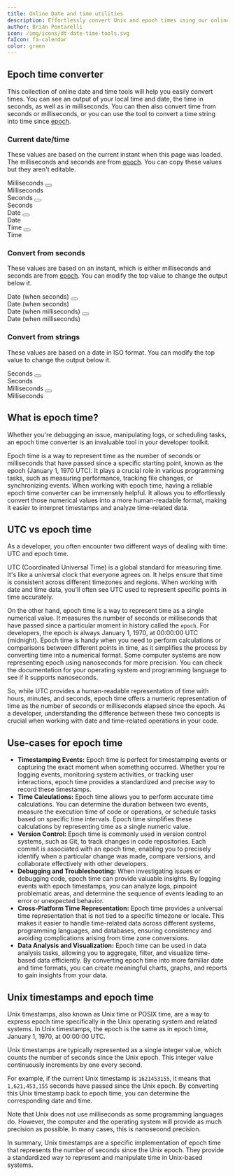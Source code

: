```yaml
---
title: Online Date and time utilities
description: Effortlessly convert Unix and epoch times using our online epoch Time Converter tool. Perfect for debugging, log analysis, and more.
author: Brian Pontarelli
icon: /img/icons/dt-date-time-tools.svg
faIcon: fa-calendar
color: green
---
```


## Epoch time converter

This collection of online date and time tools will help you easily convert times. You can see an output of your local time and date, the time in seconds, as well as in milliseconds. You can then also convert time from seconds or milliseconds, or you can use the tool to convert a time string into time since [epoch](#what-is-epoch-time).

### Current date/time

These values are based on the current instant when this page was loaded. The milliseconds and seconds are from [epoch](#what-is-epoch-time). You can copy these values but they aren't editable.

<div className="gap-6 grid grid-cols-[1fr_200px] items-center mt-8 no-prose">
  <div class:list={[border(false, false, true), "flex items-center justify-between py-1 px-2"]}>
    <span id="current-time-milliseconds">Milliseconds</span>
    <button data-widget="copy-button" data-copy-source="current-time-milliseconds" title="Copy contents"><i className="fa-duotone fa-copy bg-slate-200 leading-4 py-2 px-2.5 rounded text-center text-indigo-700 w-10 dark:bg-slate-800 dark:text-indigo-400 dark:hover:bg-slate-700 dark:hover:text-indigo-400 hover:bg-slate-300 hover:text-indigo-600"></i></button>
  </div>
  <span>Milliseconds</span>
  <div class:list={[border(false, false, true), "flex items-center justify-between py-1 px-2"]}>
    <span id="current-time-seconds">Seconds</span>
    <button data-widget="copy-button" data-copy-source="current-time-seconds" title="Copy contents"><i className="fa-duotone fa-copy bg-slate-200 leading-4 py-2 px-2.5 rounded text-center text-indigo-700 w-10 dark:bg-slate-800 dark:text-indigo-400 dark:hover:bg-slate-700 dark:hover:text-indigo-400 hover:bg-slate-300 hover:text-indigo-600"></i></button>
  </div>
  <span>Seconds</span>
  <div class:list={[border(false, false, true), "flex items-center justify-between py-1 px-2"]}>
    <span id="current-date">Date</span>
    <button data-widget="copy-button" data-copy-source="current-date" title="Copy contents"><i className="fa-duotone fa-copy bg-slate-200 leading-4 py-2 px-2.5 rounded text-center text-indigo-700 w-10 dark:bg-slate-800 dark:text-indigo-400 dark:hover:bg-slate-700 dark:hover:text-indigo-400 hover:bg-slate-300 hover:text-indigo-600"></i></button>
  </div>
  <span>Date</span>
  <div class:list={[border(false, false, true), "flex items-center justify-between py-1 px-2"]}>
    <span id="current-time">Time</span>
    <button data-widget="copy-button" data-copy-source="current-time" title="Copy contents"><i className="fa-duotone fa-copy bg-slate-200 leading-4 py-2 px-2.5 rounded text-center text-indigo-700 w-10 dark:bg-slate-800 dark:text-indigo-400 dark:hover:bg-slate-700 dark:hover:text-indigo-400 hover:bg-slate-300 hover:text-indigo-600"></i></button>
  </div>
  <span>Time</span>
</div>

### Convert from seconds

These values are based on an instant, which is either milliseconds and seconds are from [epoch](#what-is-epoch-time). You can modify the top value to change the output below it.

<Text id="seconds" name="seconds" label="Seconds or milliseconds"/>

<div className="gap-6 grid grid-cols-[1fr_200px] items-center mt-8 no-prose">
  <div class:list={[border(false, false, true), "flex items-center justify-between py-1 px-2"]}>
    <span id="date-when-seconds">Date (when seconds)</span>
    <button data-widget="copy-button" data-copy-source="date-when-seconds" title="Copy contents"><i className="fa-duotone fa-copy bg-slate-200 leading-4 py-2 px-2.5 rounded text-center text-indigo-700 w-10 dark:bg-slate-800 dark:text-indigo-400 dark:hover:bg-slate-700 dark:hover:text-indigo-400 hover:bg-slate-300 hover:text-indigo-600"></i></button>
  </div>
  <span>Date (when seconds)</span>
  <div class:list={[border(false, false, true), "flex items-center justify-between py-1 px-2"]}>
    <span id="date-when-milliseconds">Date (when milliseconds)</span>
    <button data-widget="copy-button" data-copy-source="date-when-milliseconds" title="Copy contents"><i className="fa-duotone fa-copy bg-slate-200 leading-4 py-2 px-2.5 rounded text-center text-indigo-700 w-10 dark:bg-slate-800 dark:text-indigo-400 dark:hover:bg-slate-700 dark:hover:text-indigo-400 hover:bg-slate-300 hover:text-indigo-600"></i></button>
  </div>
  <span>Date (when milliseconds)</span>
</div>

### Convert from strings

These values are based on a date in ISO format. You can modify the top value to change the output below it.

<Text id="date" name="date" label="Date/time string"/>

<div className="gap-6 grid grid-cols-[1fr_200px] items-center mt-8 no-prose">
  <div class:list={[border(false, false, true), "flex items-center justify-between py-1 px-2"]}>
    <span id="seconds-since-epoch">Seconds</span>
    <button data-widget="copy-button" data-copy-source="seconds-since-epoch" title="Copy contents"><i className="fa-duotone fa-copy bg-slate-200 leading-4 py-2 px-2.5 rounded text-center text-indigo-700 w-10 dark:bg-slate-800 dark:text-indigo-400 dark:hover:bg-slate-700 dark:hover:text-indigo-400 hover:bg-slate-300 hover:text-indigo-600"></i></button>
  </div>
  <span>Seconds</span>
  <div class:list={[border(false, false, true), "flex items-center justify-between py-1 px-2"]}>
    <span id="milliseconds-since-epoch">Milliseconds</span>
    <button data-widget="copy-button" data-copy-source="milliseconds-since-epoch" title="Copy contents"><i className="fa-duotone fa-copy bg-slate-200 leading-4 py-2 px-2.5 rounded text-center text-indigo-700 w-10 dark:bg-slate-800 dark:text-indigo-400 dark:hover:bg-slate-700 dark:hover:text-indigo-400 hover:bg-slate-300 hover:text-indigo-600"></i></button>
  </div>
  <span>Milliseconds</span>
</div>

## What is epoch time?

Whether you're debugging an issue, manipulating logs, or scheduling tasks, an epoch time converter is an invaluable tool in your developer toolkit.

Epoch time is a way to represent time as the number of seconds or milliseconds that have passed since a specific starting point, known as the epoch (January 1, 1970 UTC). It plays a crucial role in various programming tasks, such as measuring performance, tracking file changes, or synchronizing events. When working with epoch time, having a reliable epoch time converter can be immensely helpful. It allows you to effortlessly convert those numerical values into a more human-readable format, making it easier to interpret timestamps and analyze time-related data.

## UTC vs epoch time

As a developer, you often encounter two different ways of dealing with time: UTC and epoch time.

UTC (Coordinated Universal Time) is a global standard for measuring time. It's like a universal clock that everyone agrees on. It helps ensure that time is consistent across different timezones and regions. When working with date and time data, you'll often see UTC used to represent specific points in time accurately.

On the other hand, epoch time is a way to represent time as a single numerical value. It measures the number of seconds or milliseconds that have passed since a particular moment in history called the `epoch`. For developers, the epoch is always January 1, 1970, at 00:00:00 UTC (midnight). Epoch time is handy when you need to perform calculations or comparisons between different points in time, as it simplifies the process by converting time into a numerical format. Some computer systems are now representing epoch using nanoseconds for more precision. You can check the documentation for your operating system and programming language to see if it supports nanoseconds.

So, while UTC provides a human-readable representation of time with hours, minutes, and seconds, epoch time offers a numeric representation of time as the number of seconds or milliseconds elapsed since the epoch. As a developer, understanding the difference between these two concepts is crucial when working with date and time-related operations in your code.

## Use-cases for epoch time

* **Timestamping Events:** Epoch time is perfect for timestamping events or capturing the exact moment when something occurred. Whether you're logging events, monitoring system activities, or tracking user interactions, epoch time provides a standardized and precise way to record these timestamps.
* **Time Calculations:** Epoch time allows you to perform accurate time calculations. You can determine the duration between two events, measure the execution time of code or operations, or schedule tasks based on specific time intervals. Epoch time simplifies these calculations by representing time as a single numeric value.
* **Version Control:** Epoch time is commonly used in version control systems, such as Git, to track changes in code repositories. Each commit is associated with an epoch time, enabling you to precisely identify when a particular change was made, compare versions, and collaborate effectively with other developers.
* **Debugging and Troubleshooting:** When investigating issues or debugging code, epoch time can provide valuable insights. By logging events with epoch timestamps, you can analyze logs, pinpoint problematic areas, and determine the sequence of events leading to an error or unexpected behavior.
* **Cross-Platform Time Representation:** Epoch time provides a universal time representation that is not tied to a specific timezone or locale. This makes it easier to handle time-related data across different systems, programming languages, and databases, ensuring consistency and avoiding complications arising from time zone conversions.
* **Data Analysis and Visualization:** Epoch time can be used in data analysis tasks, allowing you to aggregate, filter, and visualize time-based data efficiently. By converting epoch time into more familiar date and time formats, you can create meaningful charts, graphs, and reports to gain insights from your data.

## Unix timestamps and epoch time

Unix timestamps, also known as Unix time or POSIX time, are a way to express epoch time specifically in the Unix operating system and related systems. In Unix timestamps, the epoch is the same as in epoch time, January 1, 1970, at 00:00:00 UTC.

Unix timestamps are typically represented as a single integer value, which counts the number of seconds since the Unix epoch. This integer value continuously increments by one every second.

For example, if the current Unix timestamp is `1621453155`, it means that `1,621,453,155` seconds have passed since the Unix epoch. By converting this Unix timestamp back to epoch time, you can determine the corresponding date and time.

Note that Unix does not use milliseconds as some programming languages do. However, the computer and the operating system will provide as much precision as possible. In many cases, this is nanosecond precision.

In summary, Unix timestamps are a specific implementation of epoch time that represents the number of seconds since the Unix epoch. They provide a standardized way to represent and manipulate time in Unix-based systems.

<script type="text/javascript" src="/js/DateTime-0.1.0.js" defer></script>

